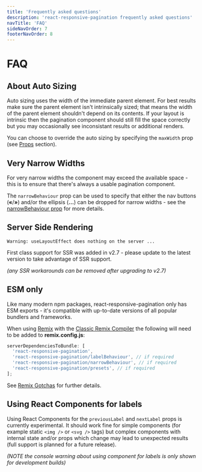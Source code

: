 ```yaml
---
title: 'Frequently asked questions'
description: 'react-responsive-pagination frequently asked questions'
navTitle: 'FAQ'
sideNavOrder: 7
footerNavOrder: 8
---
```


# FAQ

## About Auto Sizing

Auto sizing uses the width of the immediate parent element. For best results make sure the parent element isn't intrinsically sized; that means the width of the parent element shouldn't depend on its contents. If your layout is intrinsic then the pagination component should still fill the space correctly but you may occasionally see inconsistant results or additional renders.

You can choose to override the auto sizing by specifying the `maxWidth` prop (see [Props](/props) section).

## Very Narrow Widths

For very narrow widths the component may exceed the available space - this is to ensure that there's always a usable pagination component.

The `narrowBehaviour` prop can be used to specify that either the nav buttons (**«**/**»**) and/or the ellipsis (**…**) can be dropped for narrow widths - see the [narrowBehaviour prop](/props#misc-props) for more details.

## Server Side Rendering

`Warning: useLayoutEffect does nothing on the server ...`

First class support for SSR was added in v2.7 - please update to the latest version to take advantage of SSR support.

_(any SSR workarounds can be removed after upgrading to v2.7)_

## ESM only

Like many modern npm packages, react-responsive-pagination only has ESM exports - it's compatible with up-to-date versions of all popular bundlers and frameworks.

When using [Remix](https://remix.run) with the [Classic Remix Compiler](https://remix.run/docs/en/main/guides/vite#classic-remix-compiler-vs-remix-vite) the following will need to be added to **remix.config.js**:

```js
serverDependenciesToBundle: [
  'react-responsive-pagination',
  'react-responsive-pagination/labelBehaviour', // if required
  'react-responsive-pagination/narrowBehaviour', // if required
  'react-responsive-pagination/presets', // if required
];
```

See [Remix Gotchas](https://remix.run/docs/en/main/guides/gotchas#importing-esm-packages) for further details.

## Using React Components for labels

Using React Components for the `previousLabel` and `nextLabel` props is currently experimental. It should work fine for simple components (for example static `<img />` or `<svg />` tags) but complex components with internal state and/or props which change may lead to unexpected results (full support is planned for a future release).

_(NOTE the console warning about using component for labels is only shown for development builds)_
